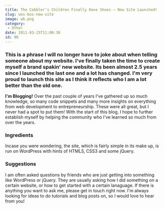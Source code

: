 ```yaml
---
title: The Cobbler’s Children Finally Have Shoes – New Site Launched!
slug: wes-bos-new-site
image: wb.png
category:
 - Other
date: 2011-03-15T11:00:38
id: 90
---
```


### This is a phrase I will no longer have to joke about when telling someone about my website. I've finally taken the time to create myself a brand spakin' new website. Its been almost 2.5 years since I launched the last one and a lot has changed. I'm very proud to launch this site as I think it reflects who I am a lot better than the old one.

**I'm Blogging!** Over the past couple of years I've gathered up so much knowledge, so many code snippets and many more insights on everything from web development to entrepreneurship. These were all great, but I never had a spot to put them! With the start of this blog, I hope to further establish myself by helping the community who I've learned so much from over the years.

### Ingredients

Incase you were wondering, the site, which is fairly simple in its make up, is run on WordPress with hints of HTML5, CSS3 and some jQuery.

### Suggestions

I am often asked questions by friends who are just getting into something like WordPress or jQuery. They are usually asking how I did something on a certain website, or how to get started with a certain lanaguage. If there is anything you want to ask me, please get in touch right now. I'm always looking for ideas to do tutorials and blog posts on, so I would love to hear from you!
